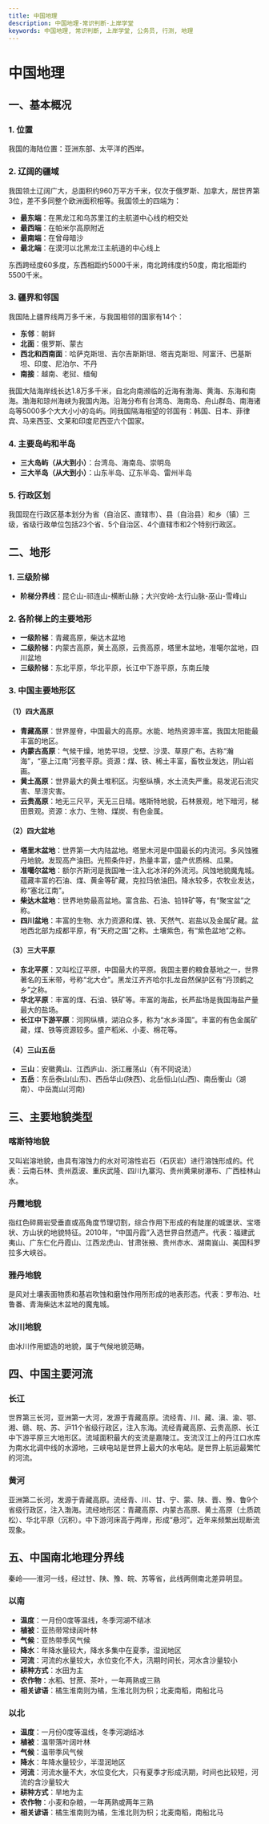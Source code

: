 ```yaml
---
title: 中国地理
description: 中国地理-常识判断-上岸学堂
keywords: 中国地理, 常识判断, 上岸学堂, 公务员, 行测, 地理
---
```


# 中国地理

## 一、基本概况

### 1. 位置
我国的海陆位置：亚洲东部、太平洋的西岸。

### 2. 辽阔的疆域
我国领土辽阔广大，总面积约960万平方千米，仅次于俄罗斯、加拿大，居世界第3位，差不多同整个欧洲面积相等。我国领土的四端为：
- **最东端**：在黑龙江和乌苏里江的主航道中心线的相交处
- **最西端**：在帕米尔高原附近
- **最南端**：在曾母暗沙
- **最北端**：在漠河以北黑龙江主航道的中心线上

东西跨经度60多度，东西相距约5000千米，南北跨纬度约50度，南北相距约5500千米。

### 3. 疆界和邻国
我国陆上疆界线两万多千米，与我国相邻的国家有14个：
- **东邻**：朝鲜
- **北面**：俄罗斯、蒙古
- **西北和西南面**：哈萨克斯坦、吉尔吉斯斯坦、塔吉克斯坦、阿富汗、巴基斯坦、印度、尼泊尔、不丹
- **南接**：越南、老挝、缅甸

我国大陆海岸线长达1.8万多千米，自北向南濒临的近海有渤海、黄海、东海和南海。渤海和琼州海峡为我国内海。沿海分布有台湾岛、海南岛、舟山群岛、南海诸岛等5000多个大大小小的岛屿。同我国隔海相望的邻国有：韩国、日本、菲律宾、马来西亚、文莱和印度尼西亚六个国家。

### 4. 主要岛屿和半岛
- **三大岛屿（从大到小）**：台湾岛、海南岛、崇明岛
- **三大半岛（从大到小）**：山东半岛、辽东半岛、雷州半岛

### 5. 行政区划
我国现在行政区基本划分为省（自治区、直辖市）、县（自治县）和乡（镇）三级，省级行政单位包括23个省、5个自治区、4个直辖市和2个特别行政区。

## 二、地形

### 1. 三级阶梯
- **阶梯分界线**：昆仑山-祁连山-横断山脉；大兴安岭-太行山脉-巫山-雪峰山

### 2. 各阶梯上的主要地形
- **一级阶梯**：青藏高原，柴达木盆地
- **二级阶梯**：内蒙古高原，黄土高原，云贵高原，塔里木盆地，准噶尔盆地，四川盆地
- **三级阶梯**：东北平原，华北平原，长江中下游平原，东南丘陵

### 3. 中国主要地形区
#### （1）四大高原
- **青藏高原**：世界屋脊，中国最大的高原。水能、地热资源丰富。我国太阳能最丰富的地区。
- **内蒙古高原**：气候干燥，地势平坦，戈壁、沙漠、草原广布。古称“瀚海”，“塞上江南”河套平原。资源：煤、铁、稀土丰富，畜牧业发达，阴山岩画。
- **黄土高原**：世界最大的黄土堆积区。沟壑纵横，水土流失严重。易发泥石流灾害、旱涝灾害。
- **云贵高原**：地无三尺平，天无三日晴。喀斯特地貌，石林景观，地下暗河，梯田景观。资源：水力、生物、煤炭、有色金属。

#### （2）四大盆地
- **塔里木盆地**：世界第一大内陆盆地。塔里木河是中国最长的内流河。多风蚀雅丹地貌。发现高产油田。光照条件好，热量丰富，盛产优质棉、瓜果。
- **准噶尔盆地**：额尔齐斯河是我国唯一注入北冰洋的外流河。风蚀地貌魔鬼城。蕴藏丰富的石油、煤、黄金等矿藏，克拉玛依油田。降水较多，农牧业发达，称“塞北江南”。
- **柴达木盆地**：世界地势最高盆地。富含盐、石油、铅锌矿等，有“聚宝盆”之称。
- **四川盆地**：丰富的生物、水力资源和煤、铁、天然气、岩盐以及金属矿藏。盆地西北部为成都平原，有“天府之国”之称。土壤紫色，有“紫色盆地”之称。

#### （3）三大平原
- **东北平原**：又叫松辽平原，中国最大的平原。我国主要的粮食基地之一，世界著名的玉米带，号称“北大仓”。黑龙江齐齐哈尔扎龙自然保护区有“丹顶鹤之乡”之称。
- **华北平原**：丰富的煤、石油、铁矿等。丰富的海盐，长芦盐场是我国海盐产量最大的盐场。
- **长江中下游平原**：河网纵横，湖泊众多，称为“水乡泽国”。丰富的有色金属矿藏，煤、铁等资源较多。盛产稻米、小麦、棉花等。

#### （4）三山五岳
- **三山**：安徽黄山、江西庐山、浙江雁荡山（有不同说法）
- **五岳**：东岳泰山(山东)、西岳华山(陕西)、北岳恒山(山西)、南岳衡山（湖南）、中岳嵩山(河南)

## 三、主要地貌类型

### 喀斯特地貌
又叫岩溶地貌，由具有溶蚀力的水对可溶性岩石（石灰岩）进行溶蚀形成的。代表：云南石林、贵州荔波、重庆武隆、四川九寨沟、贵州黄果树瀑布、广西桂林山水。

### 丹霞地貌
指红色碎屑岩受垂直或高角度节理切割，综合作用下形成的有陡崖的城堡状、宝塔状、方山状的地貌特征。2010年，“中国丹霞”入选世界自然遗产。代表：福建武夷山、广东仁化丹霞山、江西龙虎山、甘肃张掖、贵州赤水、湖南峎山、美国科罗拉多大峡谷。

### 雅丹地貌
是风对土壤表面物质和基岩吹蚀和磨蚀作用所形成的地表形态。代表：罗布泊、吐鲁番、青海柴达木盆地的魔鬼城。

### 冰川地貌
由冰川作用塑造的地貌，属于气候地貌范畴。

## 四、中国主要河流

### 长江
世界第三长河，亚洲第一大河，发源于青藏高原。流经青、川、藏、滇、渝、鄂、湘、赣、皖、苏、沪11个省级行政区，注入东海。流经青藏高原、云贵高原、长江中下游平原三大地形区。流域面积最大的支流是嘉陵江。支流汉江上的丹江口水库为南水北调中线的水源地，三峡电站是世界上最大的水电站。是世界上航运最繁忙的河流。

### 黄河
亚洲第二长河，发源于青藏高原。流经青、川、甘、宁、蒙、陕、晋、豫、鲁9个省级行政区，注入渤海。流经地形区：青藏高原、内蒙古高原、黄土高原（土质疏松）、华北平原（沉积）。中下游河床高于两岸，形成“悬河”。近年来频繁出现断流现象。

## 五、中国南北地理分界线
秦岭——淮河一线，经过甘、陕、豫、皖、苏等省，此线两侧南北差异明显。

### 以南
- **温度**：一月份0度等温线，冬季河湖不结冰
- **植被**：亚热带常绿阔叶林
- **气候**：亚热带季风气候
- **降水**：年降水量较大，降水多集中在夏季，湿润地区
- **河流**：河流的水量较大，水位变化不大，汛期时间长，河水含沙量较小
- **耕种方式**：水田为主
- **农作物**：水稻、甘蔗、茶叶，一年两熟或三熟
- **相关谚语**：橘生淮南则为橘，生淮北则为枳；北麦南稻，南船北马

### 以北
- **温度**：一月份0度等温线，冬季河湖结冰
- **植被**：温带落叶阔叶林
- **气候**：温带季风气候
- **降水**：年降水量较少，半湿润地区
- **河流**：河流水量不大，水位变化大，只有夏季才形成汛期，时间也比较短，河流的含沙量较大
- **耕种方式**：旱地为主
- **农作物**：小麦和杂粮，一年两熟或两年三熟
- **相关谚语**：橘生淮南则为橘，生淮北则为枳；北麦南稻，南船北马